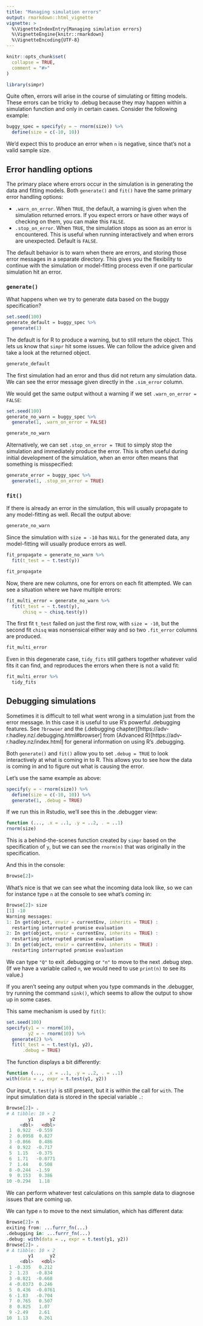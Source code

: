 ```yaml
---
title: "Managing simulation errors"
output: rmarkdown::html_vignette
vignette: >
  %\VignetteIndexEntry{Managing simulation errors}
  %\VignetteEngine{knitr::rmarkdown}
  %\VignetteEncoding{UTF-8}
---
```


```r
knitr::opts_chunk$set(
  collapse = TRUE,
  comment = "#>"
)
```

```r
library(simpr)
```

Quite often, errors will arise in the course of simulating or fitting models.  These errors can be tricky to .debug because they may happen within a simulation function and only in certain cases.  Consider the following example:

```r
buggy_spec = specify(y = ~ rnorm(size)) %>%
  define(size = c(-10, 10))

```

We'd expect this to produce an error when `n` is negative, since that's not a valid sample size.

## Error handling options

The primary place where errors occur in the simulation is in generating the data and fitting models.  Both `generate()` and `fit()` have the same primary error handling options:

   - `.warn_on_error`. When `TRUE`, the default, a warning is given when the simulation returned errors.  If you expect errors or have other ways of checking on them, you can make this `FALSE`.
  - `.stop_on_error`. When `TRUE`, the simulation stops as soon as an error is encountered.  This is useful when running interactively and when errors are unexpected. Default is `FALSE`.
  
The default behavior is to warn when there are errors, and storing those error messages in a separate directory.  This gives you the flexibility to continue with the simulation or model-fitting process even if one particular simulation hit an error.

### `generate()` 

What happens when we try to generate data based on the buggy specification?

```r
set.seed(100)
generate_default = buggy_spec %>% 
  generate(1)

```

The default is for R to produce a warning, but to still return the object.  This lets us know that `simpr` hit some issues.  We can follow the advice given and take a look at the returned object.

```r
generate_default
```

The first simulation had an error and thus did not return any simulation data. We can see the error message given directly in the `.sim_error` column.

We would get the same output without a warning if we set `.warn_on_error = FALSE`:

```r
set.seed(100)
generate_no_warn = buggy_spec %>% 
  generate(1, .warn_on_error = FALSE)

generate_no_warn
```

Alternatively, we can set `.stop_on_error = TRUE` to simply stop the simulation and immediately produce the error.  This is often useful during initial development of the simulation, when an error often means that something is misspecified:

```r
generate_error = buggy_spec %>% 
  generate(1, .stop_on_error = TRUE)
```

### `fit()`

If there is already an error in the simulation, this will usually propagate to any model-fitting as well. Recall the output above:

```r
generate_no_warn
```

Since the simulation with `size = -10` has `NULL` for the generated data, any model-fitting will usually produce errors as well.

```r
fit_propagate = generate_no_warn %>% 
  fit(t_test = ~ t.test(y))
```

```r
fit_propagate
```

Now, there are new columns, one for errors on each fit attempted.  We can see a situation where we have multiple errors:

```r
fit_multi_error = generate_no_warn %>% 
  fit(t_test = ~ t.test(y),
      chisq = ~ chisq.test(y))

```

The first fit `t_test` failed on just the first row, with `size = -10`, but the second fit `chisq` was nonsensical either way and so two `.fit_error` columns are produced.

```r
fit_multi_error
```

Even in this degenerate case, `tidy_fits` still gathers together whatever valid fits it can find, and reproduces the errors when there is not a valid fit:

```r
fit_multi_error %>% 
  tidy_fits

```

## Debugging simulations

Sometimes it is difficult to tell what went wrong in a simulation just from the error message.  In this case it is useful to use R's powerful .debugging features.  See `?browser` and the (.debugging chapter)[https://adv-r.hadley.nz/.debugging.html#browser] from (Advanced R)[https://adv-r.hadley.nz/index.html] for general information on using R's .debugging.

Both `generate()` and `fit()` allow you to set `.debug = TRUE` to look interactively at what is coming in to R.  This allows you to see how the data is coming in and to figure out what is causing the error.

Let's use the same example as above:
```r
specify(y = ~ rnorm(size)) %>%
  define(size = c(-10, 10)) %>% 
  generate(1, .debug = TRUE)

```

If we run this in Rstudio, we'll see this in the .debugger view:

```r
function (..., .x = ..1, .y = ..2, . = ..1) 
rnorm(size)
```

This is a behind-the-scenes function created by `simpr` based on the specification of `y`, but we can see the `rnorm(n)` that was originally in the specification.

And this in the console:

```r
Browse[2]> 
```

What's nice is that we can see what the incoming data look like, so we can for instance type `n` at the console to see what's coming in:

```r
Browse[2]> size
[1] -10
Warning messages:
1: In get(object, envir = currentEnv, inherits = TRUE) :
  restarting interrupted promise evaluation
2: In get(object, envir = currentEnv, inherits = TRUE) :
  restarting interrupted promise evaluation
3: In get(object, envir = currentEnv, inherits = TRUE) :
  restarting interrupted promise evaluation
```

We can type `"Q"` to exit .debugging or `"n"` to move to the next .debug step.  (If we have a variable called `n`, we would need to use `print(n)` to see its value.)

If you aren't seeing any output when you type commands in the .debugger, try running the command `sink()`, which seems to allow the output to show up in some cases.

This same mechanism is used by `fit()`:

```r
set.seed(100)
specify(y1 = ~ rnorm(10),
        y2 = ~ rnorm(10)) %>%
  generate(2) %>% 
  fit(t_test = ~ t.test(y1, y2),
      .debug = TRUE)
```

The function displays a bit differently:

```r
function (..., .x = ..1, .y = ..2, . = ..1) 
with(data = ., expr = t.test(y1, y2))
```

Our input, `t.test(y)` is still present, but it is within the call for `with`.  The input simulation data is stored in the special variable `.`:

```r
Browse[2]> .
# A tibble: 10 × 2
        y1      y2
     <dbl>   <dbl>
 1  0.922  -0.559 
 2  0.0958  0.827 
 3 -0.866   0.486 
 4  0.922  -0.717 
 5  1.15   -0.375 
 6  1.71   -0.0771
 7  1.44    0.508 
 8 -0.244  -1.59  
 9  0.153   0.386 
10 -0.294   1.18  
```

We can perform whatever test calculations on this sample data to diagnose issues that are coming up.

We can type `n` to move to the next simulation, which has different data:

```r
Browse[2]> n
exiting from: ...furrr_fn(...)
.debugging in: ...furrr_fn(...)
.debug: with(data = ., expr = t.test(y1, y2))
Browse[2]> .
# A tibble: 10 × 2
        y1      y2
     <dbl>   <dbl>
 1 -0.335   0.212 
 2  1.23   -0.834 
 3 -0.821  -0.668 
 4 -0.0373  0.246 
 5  0.436  -0.0761
 6 -1.83   -0.704 
 7  0.765   0.507 
 8  0.825   1.07  
 9 -2.49    2.61  
10  1.13    0.261 
```

